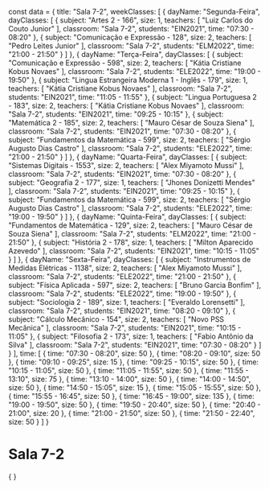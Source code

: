 const data = {
  title: "Sala 7-2",
  weekClasses: [
    {
      dayName: "Segunda-Feira",
      dayClasses: [
        {
          subject: "Artes 2 - 166",
          size: 1,
          teachers: [
            "Luiz Carlos do Couto Junior"
          ],
          classroom: "Sala 7-2",
          students: "EIN2021",
          time: "07:30 - 08:20"
        },
        {
          subject: "Comunicação e Expressão - 128",
          size: 2,
          teachers: [
            "Pedro Leites Junior"
          ],
          classroom: "Sala 7-2",
          students: "ELM2022",
          time: "21:00 - 21:50"
        }
      ]
    },
    {
      dayName: "Terça-Feira",
      dayClasses: [
        {
          subject: "Comunicação e Expressão - 598",
          size: 2,
          teachers: [
            "Kátia Cristiane Kobus Novaes"
          ],
          classroom: "Sala 7-2",
          students: "ELE2022",
          time: "19:00 - 19:50"
        },
        {
          subject: "Lingua Estrangeira Moderna 1 - Inglês - 179",
          size: 1,
          teachers: [
            "Kátia Cristiane Kobus Novaes"
          ],
          classroom: "Sala 7-2",
          students: "EIN2021",
          time: "11:05 - 11:55"
        },
        {
          subject: "Lingua Portuguesa 2 - 183",
          size: 2,
          teachers: [
            "Kátia Cristiane Kobus Novaes"
          ],
          classroom: "Sala 7-2",
          students: "EIN2021",
          time: "09:25 - 10:15"
        },
        {
          subject: "Matemática 2 - 185",
          size: 2,
          teachers: [
            "Mauro César de Souza Siena"
          ],
          classroom: "Sala 7-2",
          students: "EIN2021",
          time: "07:30 - 08:20"
        },
        {
          subject: "Fundamentos da Matemática - 599",
          size: 2,
          teachers: [
            "Sérgio Augusto Dias Castro"
          ],
          classroom: "Sala 7-2",
          students: "ELE2022",
          time: "21:00 - 21:50"
        }
      ]
    },
    {
      dayName: "Quarta-Feira",
      dayClasses: [
        {
          subject: "Sistemas Digitais - 1553",
          size: 2,
          teachers: [
            "Alex Miyamoto Mussi"
          ],
          classroom: "Sala 7-2",
          students: "EIN2021",
          time: "07:30 - 08:20"
        },
        {
          subject: "Geografia 2 - 177",
          size: 1,
          teachers: [
            "Jhones Donizetti Mendes"
          ],
          classroom: "Sala 7-2",
          students: "EIN2021",
          time: "09:25 - 10:15"
        },
        {
          subject: "Fundamentos da Matemática - 599",
          size: 2,
          teachers: [
            "Sérgio Augusto Dias Castro"
          ],
          classroom: "Sala 7-2",
          students: "ELE2022",
          time: "19:00 - 19:50"
        }
      ]
    },
    {
      dayName: "Quinta-Feira",
      dayClasses: [
        {
          subject: "Fundamentos de Matemática - 129",
          size: 2,
          teachers: [
            "Mauro César de Souza Siena"
          ],
          classroom: "Sala 7-2",
          students: "ELM2022",
          time: "21:00 - 21:50"
        },
        {
          subject: "História 2 - 178",
          size: 1,
          teachers: [
            "Milton Aparecido Azevedo"
          ],
          classroom: "Sala 7-2",
          students: "EIN2021",
          time: "10:15 - 11:05"
        }
      ]
    },
    {
      dayName: "Sexta-Feira",
      dayClasses: [
        {
          subject: "Instrumentos de Medidas Elétricas - 1138",
          size: 2,
          teachers: [
            "Alex Miyamoto Mussi"
          ],
          classroom: "Sala 7-2",
          students: "ELE2022",
          time: "21:00 - 21:50"
        },
        {
          subject: "Física Aplicada - 597",
          size: 2,
          teachers: [
            "Bruno Garcia Bonfim"
          ],
          classroom: "Sala 7-2",
          students: "ELE2022",
          time: "19:00 - 19:50"
        },
        {
          subject: "Sociologia 2 - 189",
          size: 1,
          teachers: [
            "Everaldo Lorensetti"
          ],
          classroom: "Sala 7-2",
          students: "EIN2021",
          time: "08:20 - 09:10"
        },
        {
          subject: "Cálculo Mecânico - 154",
          size: 2,
          teachers: [
            "Novo PSS Mecânica"
          ],
          classroom: "Sala 7-2",
          students: "EIN2021",
          time: "10:15 - 11:05"
        },
        {
          subject: "Filosofia 2 - 173",
          size: 1,
          teachers: [
            "Fabio Antônio da Silva"
          ],
          classroom: "Sala 7-2",
          students: "EIN2021",
          time: "07:30 - 08:20"
        }
      ]
    }
  ],
  time: [
    {
      time: "07:30 - 08:20",
      size: 50
    },
    {
      time: "08:20 - 09:10",
      size: 50
    },
    {
      time: "09:10 - 09:25",
      size: 15
    },
    {
      time: "09:25 - 10:15",
      size: 50
    },
    {
      time: "10:15 - 11:05",
      size: 50
    },
    {
      time: "11:05 - 11:55",
      size: 50
    },
    {
      time: "11:55 - 13:10",
      size: 75
    },
    {
      time: "13:10 - 14:00",
      size: 50
    },
    {
      time: "14:00 - 14:50",
      size: 50
    },
    {
      time: "14:50 - 15:05",
      size: 15
    },
    {
      time: "15:05 - 15:55",
      size: 50
    },
    {
      time: "15:55 - 16:45",
      size: 50
    },
    {
      time: "16:45 - 19:00",
      size: 135
    },
    {
      time: "19:00 - 19:50",
      size: 50
    },
    {
      time: "19:50 - 20:40",
      size: 50
    },
    {
      time: "20:40 - 21:00",
      size: 20
    },
    {
      time: "21:00 - 21:50",
      size: 50
    },
    {
      time: "21:50 - 22:40",
      size: 50
    }
  ]
}

# Sala 7-2

<div>
    {
        <Grid
            title={data.title} 
            weekClasses={data.weekClasses} 
            time={data.time}
        />
    }
</div>